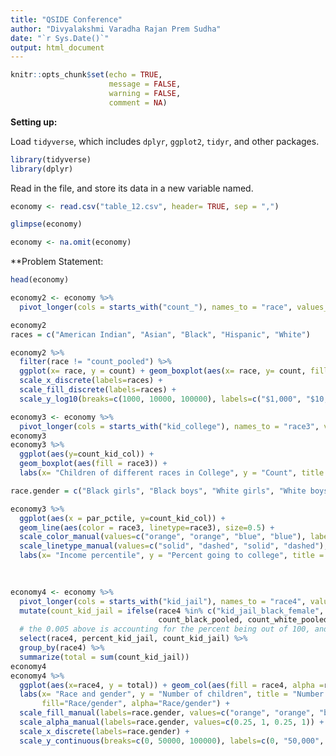 ---
title: "QSIDE Conference"
author: "Divyalakshmi Varadha Rajan Prem Sudha"
date: "`r Sys.Date()`"
output: html_document
---

```{r setup, include=FALSE}
knitr::opts_chunk$set(echo = TRUE, 
                      message = FALSE, 
                      warning = FALSE,
                      comment = NA)
```

**Setting up:**

Load `tidyverse`, which includes `dplyr`, `ggplot2`, `tidyr`, and other packages.

```{r echo=TRUE, warning=FALSE}
library(tidyverse)
library(dplyr)
```

Read in the file, and store its data in a new variable named.

```{r}
economy <- read.csv("table_12.csv", header= TRUE, sep = ",")
```

```{r}
glimpse(economy)
```


```{r}
economy <- na.omit(economy)
```
**Problem Statement: 

```{r}
head(economy)
```



```{r}
economy2 <- economy %>% 
  pivot_longer(cols = starts_with("count_"), names_to = "race", values_to = "count")

economy2
races = c("American Indian", "Asian", "Black", "Hispanic", "White")

economy2 %>%
  filter(race != "count_pooled") %>% 
  ggplot(x= race, y = count) + geom_boxplot(aes(x= race, y= count, fill = race)) + labs(x= "Race", y = "Parent household income", title = "Parental income across different races", fill="Race") +
  scale_x_discrete(labels=races) +
  scale_fill_discrete(labels=races) +
  scale_y_log10(breaks=c(1000, 10000, 100000), labels=c("$1,000", "$10,000", "$100,000"))


```

```{r}
economy3 <- economy %>% 
  pivot_longer(cols = starts_with("kid_college"), names_to = "race3", values_to = "count_kid_col")
economy3
economy3 %>%
  ggplot(aes(y=count_kid_col)) + 
  geom_boxplot(aes(fill = race3)) +
  labs(x= "Children of different races in College", y = "Count", title = "Number of children of different races in College.")

race.gender = c("Black girls", "Black boys", "White girls", "White boys")

economy3 %>%
  ggplot(aes(x = par_pctile, y=count_kid_col)) + 
  geom_line(aes(color = race3, linetype=race3), size=0.5) +
  scale_color_manual(values=c("orange", "orange", "blue", "blue"), labels=race.gender) +
  scale_linetype_manual(values=c("solid", "dashed", "solid", "dashed"), labels=race.gender) +
  labs(x= "Income percentile", y = "Percent going to college", title = "Percent of kids going to college from different races and genders", color="Race/gender", linetype = "Race/gender")
  
  

```


```{r}
economy4 <- economy %>% 
  pivot_longer(cols = starts_with("kid_jail"), names_to = "race4", values_to = "percent_kid_jail") %>% 
  mutate(count_kid_jail = ifelse(race4 %in% c("kid_jail_black_female", "kid_jail_black_male"), 
                                 count_black_pooled, count_white_pooled) * percent_kid_jail * 0.005) %>% 
  # the 0.005 above is accounting for the percent being out of 100, and a single gender representing 0.5 of the population
  select(race4, percent_kid_jail, count_kid_jail) %>% 
  group_by(race4) %>% 
  summarize(total = sum(count_kid_jail))
economy4
economy4 %>%
  ggplot(aes(x=race4, y = total)) + geom_col(aes(fill = race4, alpha =race4)) +
  labs(x= "Race and gender", y = "Number of children", title = "Number of incarcerated children in the US", 
       fill="Race/gender", alpha="Race/gender") +
  scale_fill_manual(labels=race.gender, values=c("orange", "orange", "blue", "blue")) +
  scale_alpha_manual(labels=race.gender, values=c(0.25, 1, 0.25, 1)) +
  scale_x_discrete(labels=race.gender) +
  scale_y_continuous(breaks=c(0, 50000, 100000), labels=c(0, "50,000", "100,000"))
```

